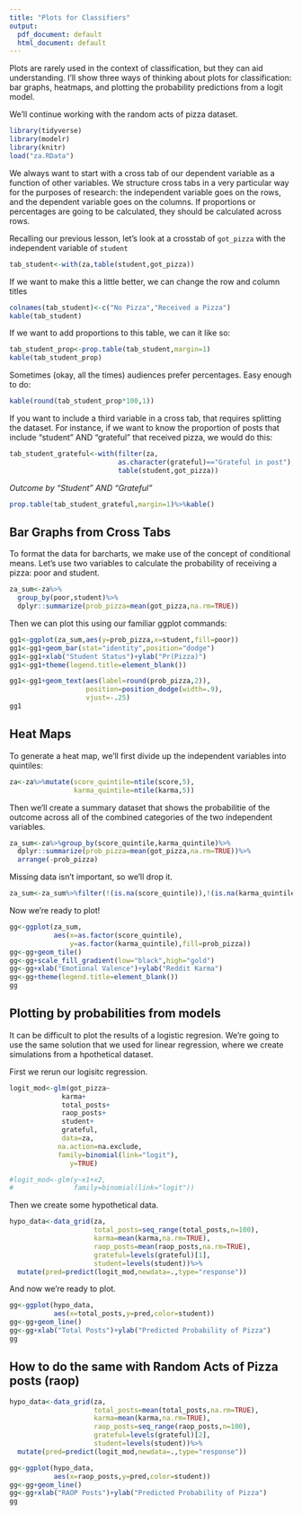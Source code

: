 ```yaml
---
title: "Plots for Classifiers"
output:
  pdf_document: default
  html_document: default
---
```


Plots are rarely used in the context of classification, but they can aid understanding. I'll show three ways of thinking about plots for classification: bar graphs, heatmaps, and plotting the probability predictions from a logit model.


We'll continue working with the random acts of pizza dataset. 

```r
library(tidyverse)
library(modelr)
library(knitr)
load("za.RData")
```

We always want to start with a cross tab of our dependent variable as a function of other variables. We structure cross tabs in a very particular way for the purposes of research: the independent variable goes on the rows, and the dependent variable goes on the columns. If proportions or percentages are going to be calculated, they should be calculated across rows. 

Recalling our previous lesson, let's look at a crosstab of `got_pizza` with the independent variable of `student`

```r
tab_student<-with(za,table(student,got_pizza))
```

If we want to make this a little better, we can change the row and column titles

```r
colnames(tab_student)<-c("No Pizza","Received a Pizza")
kable(tab_student)
```

If we want to add proportions to this table, we can it like so:
```r
tab_student_prop<-prop.table(tab_student,margin=1)
kable(tab_student_prop)
```

Sometimes  (okay, all the times) audiences prefer percentages. Easy enough to do:
```r
kable(round(tab_student_prop*100,1))
```

If you want to include a third variable in a cross tab, that requires splitting the dataset. For instance, if we want to know the proportion of posts that include "student" AND "grateful" that received pizza, we would do this:

```r
tab_student_grateful<-with(filter(za,
                           as.character(grateful)=="Grateful in post"),
                           table(student,got_pizza))
```

*Outcome by "Student" AND "Grateful"*
```r
prop.table(tab_student_grateful,margin=1)%>%kable()
```

## Bar Graphs from Cross Tabs

To format the data for barcharts, we make use of the concept of conditional means. Let's use two variables to calculate the probability of receiving a pizza: poor and student. 

```r
za_sum<-za%>%
  group_by(poor,student)%>%
  dplyr::summarize(prob_pizza=mean(got_pizza,na.rm=TRUE))
```

Then we can plot this using our familiar ggplot commands:

```r
gg1<-ggplot(za_sum,aes(y=prob_pizza,x=student,fill=poor))
gg1<-gg1+geom_bar(stat="identity",position="dodge")
gg1<-gg1+xlab("Student Status")+ylab("Pr(Pizza)")
gg1<-gg1+theme(legend.title=element_blank())

gg1<-gg1+geom_text(aes(label=round(prob_pizza,2)),
                   position=position_dodge(width=.9),
                   vjust=-.25)
gg1
```


## Heat Maps

To generate a heat map, we'll first divide up the independent variables into quintiles:

```r
za<-za%>%mutate(score_quintile=ntile(score,5),
                karma_quintile=ntile(karma,5))
```

Then we'll create a summary dataset that shows the probabilitie of the outcome across all of the combined categories of the two independent variables. 

```R
za_sum<-za%>%group_by(score_quintile,karma_quintile)%>%
  dplyr::summarize(prob_pizza=mean(got_pizza,na.rm=TRUE))%>%
  arrange(-prob_pizza)
```

Missing data isn't important, so we'll drop it. 

```r
za_sum<-za_sum%>%filter(!(is.na(score_quintile)),!(is.na(karma_quintile)))
```

Now we're ready to plot!

```r
gg<-ggplot(za_sum,
           aes(x=as.factor(score_quintile),
               y=as.factor(karma_quintile),fill=prob_pizza))
gg<-gg+geom_tile()
gg<-gg+scale_fill_gradient(low="black",high="gold")
gg<-gg+xlab("Emotional Valence")+ylab("Reddit Karma")
gg<-gg+theme(legend.title=element_blank())
gg
```



## Plotting by probabilities from models

It can be difficult to plot the results of a logistic regresion. We're going to use the same solution that we used for linear regression, where we create simulations from a hpothetical dataset. 

First we rerun our logisitc regression. 
```r
logit_mod<-glm(got_pizza~
             karma+
             total_posts+
             raop_posts+
             student+
             grateful,
             data=za,
            na.action=na.exclude,
            family=binomial(link="logit"),
               y=TRUE)

#logit_mod<-glm(y~x1+x2,
#               family=binomial(link="logit"))

```

Then we create some hypothetical data. 

```r
hypo_data<-data_grid(za, 
                     total_posts=seq_range(total_posts,n=100),
                     karma=mean(karma,na.rm=TRUE),
                     raop_posts=mean(raop_posts,na.rm=TRUE),
                     grateful=levels(grateful)[1],
                     student=levels(student))%>%
  mutate(pred=predict(logit_mod,newdata=.,type="response"))
```

And now we're ready to plot. 

```r
gg<-ggplot(hypo_data,
           aes(x=total_posts,y=pred,color=student))
gg<-gg+geom_line()
gg<-gg+xlab("Total Posts")+ylab("Predicted Probability of Pizza")
gg
```

## How to do the same with Random Acts of Pizza posts (raop)
```r
hypo_data<-data_grid(za, 
                     total_posts=mean(total_posts,na.rm=TRUE),
                     karma=mean(karma,na.rm=TRUE),
                     raop_posts=seq_range(raop_posts,n=100),
                     grateful=levels(grateful)[2],
                     student=levels(student))%>%
  mutate(pred=predict(logit_mod,newdata=.,type="response"))
```


```r
gg<-ggplot(hypo_data,
           aes(x=raop_posts,y=pred,color=student))
gg<-gg+geom_line() 
gg<-gg+xlab("RAOP Posts")+ylab("Predicted Probability of Pizza")
gg
```